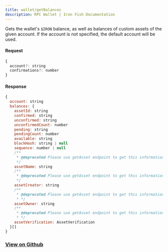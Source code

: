 ```yaml
---
title: wallet/getBalances
description: RPC Wallet | Iron Fish Documentation
---
```


Gets the wallet's `$IRON` balance, as well as balances of custom assets of the given account. If the account is not specified, the default account will be used.

#### Request

```js
{
  account?: string
  confirmations?: number
}
```

#### Response

```js
{
  account: string
  balances: {
    assetId: string
    confirmed: string
    unconfirmed: string
    unconfirmedCount: number
    pending: string
    pendingCount: number
    available: string
    blockHash: string | null
    sequence: number | null
    /**
     * @deprecated Please use getAsset endpoint to get this information
     */
    assetName: string
    /**
     * @deprecated Please use getAsset endpoint to get this information
     */
    assetCreator: string
    /**
     * @deprecated Please use getAsset endpoint to get this information
     * */
    assetOwner: string
    /**
     * @deprecated Please use getAsset endpoint to get this information
     * */
    assetVerification: AssetVerification
  }[]
}
```

### [View on Github](https://github.com/iron-fish/ironfish/blob/master/ironfish/src/rpc/routes/wallet/getBalances.ts)
